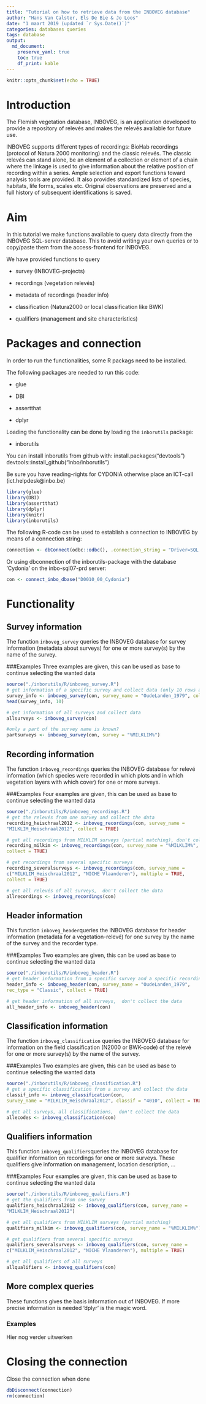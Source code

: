 ```yaml
---
title: "Tutorial on how to retrieve data from the INBOVEG database"
author: "Hans Van Calster, Els De Bie & Jo Loos"
date: "1 maart 2019 (updated `r Sys.Date()`)"
categories: databases queries
tags: database 
output: 
  md_document:
    preserve_yaml: true
    toc: true
    df_print: kable
---
```


```r
knitr::opts_chunk$set(echo = TRUE)
```

# Introduction
The Flemish vegetation database, INBOVEG, is an application developed to provide
a repository of relevés and makes the relevés available for future use.

INBOVEG supports different types of recordings: BioHab recordings (protocol of 
Natura 2000 monitoring) and the classic relevés. The classic relevés can stand 
alone, be an element of a collection or element of a chain where the linkage is 
used to give information about the relative position of recording within a series.
Ample selection and export functions toward analysis tools are provided. It also
provides standardized lists of species, habitats, life forms, scales etc. 
Original observations are preserved and a full history of subsequent 
identifications is saved.


# Aim
In this tutorial we make functions available to query data directly from the 
INBOVEG SQL-server database. This to avoid writing your own queries or 
to copy/paste them from the access-frontend for INBOVEG.

We have provided functions to query

* survey (INBOVEG-projects)

* recordings (vegetation relevés)

* metadata of recordings (header info)

* classification (Natura2000 or local classification like BWK)

* qualifiers (management and site characteristics)
  
# Packages and connection
In order to run the functionalities, some R packags need to be installed. 

The following packages are needed to run this code:

* glue

* DBI

* assertthat

* dplyr

Loading the functionality can be done by loading the `inborutils` package:

* inborutils

You can install inborutils from github with:
install.packages("devtools")
devtools::install_github("inbo/inborutils")

Be sure you have reading-rights for CYDONIA
otherwise place an ICT-call (ict.helpdesk@inbo.be)


```r
library(glue)
library(DBI)
library(assertthat)
library(dplyr)
library(knitr)
library(inborutils)
```
The following R-code can be used to establish a connection to INBOVEG 
by means of a connection string:

<!--better to use a connection string than dsn. 
dsn requires extra steps and settings in windows odbc manager-->

```r
connection <- dbConnect(odbc::odbc(), .connection_string = "Driver=SQL Server;Server=inbo-sql07-prd.inbo.be,1433;Database=D0010_00_Cydonia;Trusted_Connection=Yes;")
```

Or using dbconnection of the inborutils-package with the database 'Cydonia' 
on the inbo-sql07-prd server:

```r
con <- connect_inbo_dbase("D0010_00_Cydonia")
```

# Functionality

## Survey information
The function `inboveg_survey` queries the INBOVEG database for survey information 
(metadata about surveys) for one or more survey(s) by the name of the survey.

###Examples
Three examples are given, this can be used as base to continue selecting the wanted data

```r

source("./inborutils/R/inboveg_survey.R")
# get information of a specific survey and collect data (only 10 rows are shown)
survey_info <- inboveg_survey(con, survey_name = "OudeLanden_1979", collect = TRUE)
head(survey_info, 10)

# get information of all surveys and collect data
allsurveys <- inboveg_survey(con)

#only a part of the survey name is known?
partsurveys <- inboveg_survey(con, survey = "%MILKLIM%")

```


## Recording information
The function  `inboveg_recordings` queries the INBOVEG database for relevé 
information (which species were recorded in which plots and in which vegetation 
layers with which cover) for one or more surveys.

###Examples
Four examples are given, this can be used as base to continue selecting the wanted data

```r

source("./inborutils/R/inboveg_recordings.R")
# get the relevés from one survey and collect the data
recording_heischraal2012 <- inboveg_recordings(con, survey_name = 
"MILKLIM_Heischraal2012", collect = TRUE)

# get all recordings from MILKLIM surveys (partial matching), don't collect
recording_milkim <- inboveg_recordings(con, survey_name = "%MILKLIM%",
collect = TRUE)

# get recordings from several specific surveys
recording_severalsurveys <- inboveg_recordings(con, survey_name =
c("MILKLIM_Heischraal2012", "NICHE Vlaanderen"), multiple = TRUE,
collect = TRUE)

# get all relevés of all surveys,  don't collect the data
allrecordings <- inboveg_recordings(con)
```

## Header information
This function `inboveg_header`queries the INBOVEG database for header information 
(metadata for a vegetation-relevé) for one survey by the name of the survey 
and the recorder type. 

###Examples
Two examples are given, this can be used as base to continue selecting the wanted data

```r

source("./inborutils/R/inboveg_header.R")
# get header information from a specific survey and a specific recording type and collect the data
header_info <- inboveg_header(con, survey_name = "OudeLanden_1979",
rec_type = "Classic", collect = TRUE)

# get header information of all surveys,  don't collect the data
all_header_info <- inboveg_header(con)

```

## Classification information
The function `inboveg_classification` queries the INBOVEG database for information 
on the field classification (N2000 or BWK-code) of the relevé for one or more 
survey(s) by the name of the survey. 

###Examples
Two  examples are given, this can be used as base to continue selecting the wanted data

```r

source("./inborutils/R/inboveg_classification.R")
# get a specific classification from a survey and collect the data
classif_info <- inboveg_classification(con, 
survey_name = "MILKLIM_Heischraal2012", classif = "4010", collect = TRUE)

# get all surveys, all classifications,  don't collect the data
allecodes <- inboveg_classification(con)
```

## Qualifiers information
This function `inboveg_qualifiers`queries the INBOVEG database for
qualifier information on recordings for one or more surveys. These qualifiers 
give information on management, location description, ... 

###Examples
Four examples are given, this can be used as base to continue selecting the wanted data

```r

source("./inborutils/R/inboveg_qualifiers.R")
# get the qualifiers from one survey
qualifiers_heischraal2012 <- inboveg_qualifiers(con, survey_name =
"MILKLIM_Heischraal2012")

# get all qualifiers from MILKLIM surveys (partial matching)
qualifiers_milkim <- inboveg_qualifiers(con, survey_name = "%MILKLIM%")

# get qualifiers from several specific surveys
qualifiers_severalsurveys <- inboveg_qualifiers(con, survey_name =
c("MILKLIM_Heischraal2012", "NICHE Vlaanderen"), multiple = TRUE)

# get all qualifiers of all surveys
allqualifiers <- inboveg_qualifiers(con)
```

## More complex queries
These functions gives the basis information out of INBOVEG. If more precise information is needed 'dplyr' is the magic word.

### Examples
Hier nog verder uitwerken


# Closing the connection 
Close the connection when done
```r

dbDisconnect(connection)
rm(connection)
```




